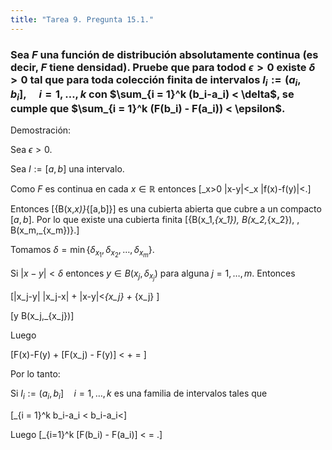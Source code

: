 ```yaml
---
title: "Tarea 9. Pregunta 15.1."
---
```


### Sea $F$ una función de distribución absolutamente continua (es decir, $F$ tiene  densidad). Pruebe que para todod $\epsilon > 0$ existe $\delta > 0$ tal que para toda colección finita de intervalos $I_i := (a_i,b_i], \quad i = 1, \dots, k$ con $\sum_{i = 1}^k (b_i-a_i) < \delta$, se cumple que $\sum_{i = 1}^k (F(b_i) - F(a_i)) < \epsilon$.


Demostración:


Sea $\epsilon >0$.

Sea $I := [a,b]$ una intervalo.

Como $F$ es continua en cada $x\in \mathbb{R}$ entonces \[\exists \delta_x>0 \quad \mbox{si} \quad |x-y|<\delta_x \implies |f(x)-f(y)|<\frac{1}{2k}\epsilon.\]

Entonces \[\{B(x,\frac{1}{2}\delta_x)\}_{[a,b]}\] es una cubierta abierta que cubre a un compacto $[a,b]$. Por lo que existe una cubierta finita \[\{B(x_1,\frac{1}{2}\delta_{x_1}), B(x_2,\frac{1}{2}\delta_{x_2}), \dots, B(x_m,\frac{1}{2}\delta_{x_m})\}.\]

Tomamos $\delta = \min\{\delta_{x_1},\delta_{x_2}, \dots, \delta_{x_m}\}$.

Si $|x-y| < \delta$ entonces $y \in B(x_j,\delta_{x_j})$ para alguna $j =1, \dots, m$. Entonces

\[|x_j-y| \leq |x_j-x| + |x-y|<\frac{1}{2}\delta_{x_j} + \delta \leq \delta_{x_j} \]

\[\therefore y \in B(x_j,\delta_{x_j})\]

Luego

\[F(x)-F(y) \leq [F(x) - F(x_j)] + [F(x_j) - F(y)] < \frac{1}{2k}\epsilon + \frac{1}{2k}\epsilon = \frac{1}{k}\epsilon\]

Por lo tanto: 

Si $I_i := (a_i,b_i] \quad i = 1, \dots, k$ es una familia de intervalos tales que

\[\sum_{i = 1}^k b_i-a_i < \delta \implies b_i-a_i<\delta\]

Luego 
\[\sum_{i=1}^k [F(b_i) - F(a_i)] < \sum \frac{1}{k}\epsilon = \epsilon.\]